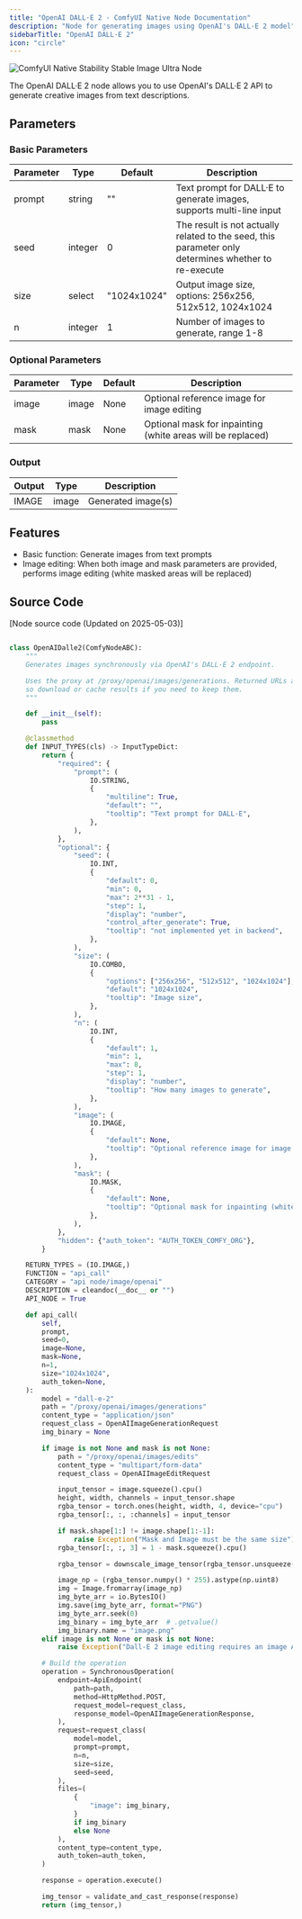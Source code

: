 ```yaml
---
title: "OpenAI DALL·E 2 - ComfyUI Native Node Documentation"
description: "Node for generating images using OpenAI's DALL·E 2 model"
sidebarTitle: "OpenAI DALL·E 2"
icon: "circle"
---
```


![ComfyUI Native Stability Stable Image Ultra Node](/images/built-in-nodes/api_nodes/openai/openai-dall-e-2.jpg)

The OpenAI DALL·E 2 node allows you to use OpenAI's DALL·E 2 API to generate creative images from text descriptions.

## Parameters

### Basic Parameters

| Parameter | Type   | Default    | Description                                         |
| --------- | ------ | ---------- | --------------------------------------------------- |
| prompt    | string | ""         | Text prompt for DALL·E to generate images, supports multi-line input |
| seed      | integer| 0          | The result is not actually related to the seed, this parameter only determines whether to re-execute |
| size      | select | "1024x1024"| Output image size, options: 256x256, 512x512, 1024x1024 |
| n         | integer| 1          | Number of images to generate, range 1-8             |

### Optional Parameters

| Parameter | Type  | Default | Description                                   |
| --------- | ----- | ------- | --------------------------------------------- |
| image     | image | None    | Optional reference image for image editing    |
| mask      | mask  | None    | Optional mask for inpainting (white areas will be replaced) |

### Output

| Output | Type  | Description        |
| ------ | ----- | ------------------ |
| IMAGE  | image | Generated image(s) |

## Features

- Basic function: Generate images from text prompts
- Image editing: When both image and mask parameters are provided, performs image editing (white masked areas will be replaced)

## Source Code

[Node source code (Updated on 2025-05-03)]

```python

class OpenAIDalle2(ComfyNodeABC):
    """
    Generates images synchronously via OpenAI's DALL·E 2 endpoint.

    Uses the proxy at /proxy/openai/images/generations. Returned URLs are short‑lived,
    so download or cache results if you need to keep them.
    """

    def __init__(self):
        pass

    @classmethod
    def INPUT_TYPES(cls) -> InputTypeDict:
        return {
            "required": {
                "prompt": (
                    IO.STRING,
                    {
                        "multiline": True,
                        "default": "",
                        "tooltip": "Text prompt for DALL·E",
                    },
                ),
            },
            "optional": {
                "seed": (
                    IO.INT,
                    {
                        "default": 0,
                        "min": 0,
                        "max": 2**31 - 1,
                        "step": 1,
                        "display": "number",
                        "control_after_generate": True,
                        "tooltip": "not implemented yet in backend",
                    },
                ),
                "size": (
                    IO.COMBO,
                    {
                        "options": ["256x256", "512x512", "1024x1024"],
                        "default": "1024x1024",
                        "tooltip": "Image size",
                    },
                ),
                "n": (
                    IO.INT,
                    {
                        "default": 1,
                        "min": 1,
                        "max": 8,
                        "step": 1,
                        "display": "number",
                        "tooltip": "How many images to generate",
                    },
                ),
                "image": (
                    IO.IMAGE,
                    {
                        "default": None,
                        "tooltip": "Optional reference image for image editing.",
                    },
                ),
                "mask": (
                    IO.MASK,
                    {
                        "default": None,
                        "tooltip": "Optional mask for inpainting (white areas will be replaced)",
                    },
                ),
            },
            "hidden": {"auth_token": "AUTH_TOKEN_COMFY_ORG"},
        }

    RETURN_TYPES = (IO.IMAGE,)
    FUNCTION = "api_call"
    CATEGORY = "api node/image/openai"
    DESCRIPTION = cleandoc(__doc__ or "")
    API_NODE = True

    def api_call(
        self,
        prompt,
        seed=0,
        image=None,
        mask=None,
        n=1,
        size="1024x1024",
        auth_token=None,
    ):
        model = "dall-e-2"
        path = "/proxy/openai/images/generations"
        content_type = "application/json"
        request_class = OpenAIImageGenerationRequest
        img_binary = None

        if image is not None and mask is not None:
            path = "/proxy/openai/images/edits"
            content_type = "multipart/form-data"
            request_class = OpenAIImageEditRequest

            input_tensor = image.squeeze().cpu()
            height, width, channels = input_tensor.shape
            rgba_tensor = torch.ones(height, width, 4, device="cpu")
            rgba_tensor[:, :, :channels] = input_tensor

            if mask.shape[1:] != image.shape[1:-1]:
                raise Exception("Mask and Image must be the same size")
            rgba_tensor[:, :, 3] = 1 - mask.squeeze().cpu()

            rgba_tensor = downscale_image_tensor(rgba_tensor.unsqueeze(0)).squeeze()

            image_np = (rgba_tensor.numpy() * 255).astype(np.uint8)
            img = Image.fromarray(image_np)
            img_byte_arr = io.BytesIO()
            img.save(img_byte_arr, format="PNG")
            img_byte_arr.seek(0)
            img_binary = img_byte_arr  # .getvalue()
            img_binary.name = "image.png"
        elif image is not None or mask is not None:
            raise Exception("Dall-E 2 image editing requires an image AND a mask")

        # Build the operation
        operation = SynchronousOperation(
            endpoint=ApiEndpoint(
                path=path,
                method=HttpMethod.POST,
                request_model=request_class,
                response_model=OpenAIImageGenerationResponse,
            ),
            request=request_class(
                model=model,
                prompt=prompt,
                n=n,
                size=size,
                seed=seed,
            ),
            files=(
                {
                    "image": img_binary,
                }
                if img_binary
                else None
            ),
            content_type=content_type,
            auth_token=auth_token,
        )

        response = operation.execute()

        img_tensor = validate_and_cast_response(response)
        return (img_tensor,)
``` 